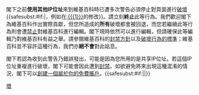 {{{icon|[[File:Stop hand nuvola.svg|30px]] }}}
閣下之前'''使用其他IP位址'''來到維基百科時已遭多次警告必須停止對頁面進行[[Wikipedia:破壞|破壞]]{{<includeonly>safesubst:</includeonly>#if:{{{1|}}}|，例如在[[:{{{1}}}]]的修改}}。請立刻'''終止'''此等行為。我們歡迎閣下為維基百科作出實際貢獻，但您所造成的'''所有'''破壞都會被回退，而您若繼續此等行為則會遭[[Wikipedia:封禁|禁止]]對維基百科進行編輯。閣下現時依然可以進行編輯，但請確保此等編輯乃對維基百科有益之舉。請參閱維基百科的[[Wikipedia:封禁方針|封禁方針]]以及[[Wikipedia:破壞|破壞行為的標準]]；維基百科並不容許這種行為，我們亦'''絕不會'''對此姑息。

閣下若認為收到此警告乃錯誤發出，可能是因為您所用的是共享IP位址。若這個IP位址重複進行破壞，閣下可能會因此遭到[[WP:封禁|封禁]]。如欲避免將來出現這種混淆的情況，閣下可以[[Wikipedia:用戶名|創建一個屬於你的免費賬戶]]。{{<includeonly>safesubst:</includeonly>#if:{{{2|}}}|{{{2}}}|}}<!-- Template:Uw-multipleIPs --><noinclude>
{{singlenotice}}
[[Category:用戶警告模板|壞]]
</noinclude>